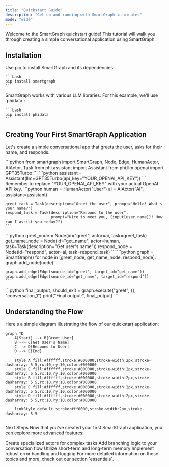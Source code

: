 ```yaml
---
title: "Quickstart Guide"
description: "Get up and running with SmartGraph in minutes"
mode: "wide"
---
```


Welcome to the SmartGraph quickstart guide! This tutorial will walk you through creating a simple conversational application using SmartGraph.

## Installation

<Steps>
  <Step title="Install SmartGraph">
    Use pip to install SmartGraph and its dependencies:

    ```bash
    pip install smartgraph
    ```

  </Step>
  <Step title="Install an LLM library">
    SmartGraph works with various LLM libraries. For this example, we'll use `phidata`:

    ```bash
    pip install phidata
    ```

  </Step>
</Steps>

## Creating Your First SmartGraph Application

Let's create a simple conversational app that greets the user, asks for their name, and responds.

<Steps>
  <Step title="Import necessary modules">
    ```python
    from smartgraph import SmartGraph, Node, Edge, HumanActor, AIActor, Task
    from phi.assistant import Assistant
    from phi.llm.openai import GPT35Turbo
    ```
  </Step>
  <Step title="Set up the AI assistant">
    ```python
    assistant = Assistant(llm=GPT35Turbo(api_key="YOUR_OPENAI_API_KEY"))
    ```
    <Callout type="warning">
      Remember to replace "YOUR_OPENAI_API_KEY" with your actual OpenAI API key.
    </Callout>
  </Step>
  <Step title="Create actors and tasks">
    ```python
    human = HumanActor("User")
    ai = AIActor("AI", assistant=assistant)

    greet_task = Task(description="Greet the user", prompt="Hello! What's your name?")
    respond_task = Task(description="Respond to the user",
                        prompt="Nice to meet you, {input[user_name]}! How can I assist you today?")
    ```

  </Step>
  <Step title="Create nodes">
    ```python
    greet_node = Node(id="greet", actor=ai, task=greet_task)
    get_name_node = Node(id="get_name", actor=human, task=Task(description="Get user's name"))
    respond_node = Node(id="respond", actor=ai, task=respond_task)
    ```
  </Step>
  <Step title="Construct the graph">
    ```python
    graph = SmartGraph()
    for node in [greet_node, get_name_node, respond_node]:
        graph.add_node(node)

    graph.add_edge(Edge(source_id="greet", target_id="get_name"))
    graph.add_edge(Edge(source_id="get_name", target_id="respond"))
    ```

  </Step>
  <Step title="Execute the graph">
    ```python
    final_output, should_exit = graph.execute("greet", {}, "conversation_1")
    print("Final output:", final_output)
    ```
  </Step>
</Steps>

## Understanding the Flow

Here's a simple diagram illustrating the flow of our quickstart application:

```mermaid
graph TD
    A[Start] --> B[Greet User]
    B --> C[Get User's Name]
    C --> D[Respond to User]
    D --> E[End]

    style A fill:#ffffff,stroke:#000000,stroke-width:2px,stroke-dasharray: 5 5,rx:10,ry:10,color:#000000
    style E fill:#ffffff,stroke:#000000,stroke-width:2px,stroke-dasharray: 5 5,rx:10,ry:10,color:#000000
    style B fill:#ffffff,stroke:#000000,stroke-width:2px,stroke-dasharray: 5 5,rx:10,ry:10,color:#000000
    style C fill:#ffffff,stroke:#000000,stroke-width:2px,stroke-dasharray: 5 5,rx:10,ry:10,color:#000000
    style D fill:#ffffff,stroke:#000000,stroke-width:2px,stroke-dasharray: 5 5,rx:10,ry:10,color:#000000

    linkStyle default stroke:#ff0000,stroke-width:2px,stroke-dasharray: 5 5


```

Next Steps
Now that you've created your first SmartGraph application, you can explore more advanced features:

<CardGroup cols={2}>
  <Card title="Custom Actors" icon="user-gear" href="/essentials/custom-actors">
    Create specialized actors for complex tasks
  </Card>
  <Card title="Conditional Edges" icon="code-branch" href="/essentials/flow">
    Add branching logic to your conversation flow
  </Card>
  <Card title="State Management" icon="database" href="/essentials/state">
    Utilize short-term and long-term memory
  </Card>
  <Card title="Error Handling" icon="bug" href="/essentials/debugging">
    Implement robust error handling and logging
  </Card>
</CardGroup>
For more detailed information on these topics and more, check out our section `essentials`.
